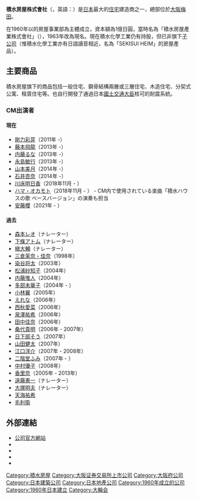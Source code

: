 {{unreferenced|time=2018-10-11T23:17:41+00:00}}
{{Infobox company
| name = 積水房屋株式會社<br /><small>{{lang|ja|積水ハウス株式会社}}</small>
| name_en = Sekisui House, Ltd.
| logo = Sekisui House Logo.svg
| logo_size = 200px
| logo_caption = 
| image = Osaka Umeda Sky Building 1.jpg
| image_size = 250px
| image_caption = 積水房屋總部所在的[[梅田藍天大廈|梅田藍天大廈]]
| traded_as = {{tyo|1928}}<br />{{ose|1928}}<br />{{nse|1928}}
| foundation = 1960年8月
| location = {{JPN}} [[〒|〒]]531-6008<br/>[[大阪府|大阪府]][[大阪市|大阪市]][[北區_(大阪市)|北區]]大淀中1-1-88<br/>[[梅田藍天大廈|梅田藍天大廈]]東座8樓
| key_people = 
| industry = [[建築業|建築業]]、[[不動產|不動產]]
| revenue = 
| net_income = 
| num_employees = 
| homepage = {{url|http://www.sekisuihouse.co.jp/}}
}}
'''積水房屋株式會社'''（{{jpn|j='''積水ハウス株式会社'''|hg=せきすいハウス|rm=Sekisui Hausu|f=y}}，英語：{{lang|en|Sekisui House, Ltd.}}）是[[日本|日本]]最大的[[住宅|住宅]]建造商之一，總部位於[[大阪市|大阪]][[梅田|梅田]]。

在1960年以{{link-ja|積水化學工業|積水化学工業}}的房屋事業部為主體成立，資本額為1億日圓，當時名為「積水房屋產業株式會社」（{{lang|ja|積水ハウス産業株式会社}}），1963年改為現名。現在積水化學工業仍有持股，但已非旗下[[子公司|子公司]]（惟積水化學工業亦有日語讀音相近，名為「SEKISUI HEIM」的房屋產品）。

== 主要商品 ==
積水房屋旗下的商品包括一般住宅、鋼骨結構兩層或三層住宅、木造住宅、分契式公寓、租賃住宅等。也自行開發了通過日本[[國土交通大臣|國土交通大臣]]核可的耐震系統。

=== CM出演者 ===
==== 現在 ====
* [[剛力彩芽|剛力彩芽]]（2011年 -）
* [[藤本飛龍|藤本飛龍]]（2013年 -）
* [[内藤るな|内藤るな]]（2013年 -）
* [[永島敏行|永島敏行]]（2013年 -）
* [[山本美月|山本美月]]（2014年 -）
* [[石井杏奈_(E-girls)|石井杏奈]]（2014年 -）
* [[川床明日香|川床明日香]]（2018年11月 - ）
* [[ハマ・オカモト|ハマ・オカモト]]（2018年11月 - ） - CM内で使用されている楽曲「積水ハウスの歌 ベースバージョン」の演奏も担当
* [[安藤櫻|安藤櫻]]（2021年 - ）

==== 過去 ====
* [[森本レオ|森本レオ]]（ナレーター）
* [[下條アトム|下條アトム]]（ナレーター）
* [[槇大輔|槇大輔]]（ナレーター）
* [[マナカナ|三倉茉奈・佳奈]]（1998年）
* [[染谷将太|染谷将太]]（2003年）
* [[松浦紗知子|松浦紗知子]]（2004年）
* [[内藤惟人|内藤惟人]]（2004年）
* [[多部未華子|多部未華子]]（2004年 - ）
* [[小林翼|小林翼]]（2005年）
* [[えれな|えれな]]（2006年）
* [[西秋愛菜|西秋愛菜]]（2006年）
* [[泉澤祐希|泉澤祐希]]（2006年）
* [[田中佳奈|田中佳奈]]（2006年）
* [[桑代貴明|桑代貴明]]（2006年 - 2007年）
* [[日下部そう|日下部そう]]（2007年）
* [[山田健太|山田健太]]（2007年）
* [[江口洋介|江口洋介]]（2007年 - 2008年）
* [[二階堂ふみ|二階堂ふみ]]（2007年 - ）
* [[中村優子|中村優子]]（2008年）
* [[香里奈|香里奈]]（2005年 - 2013年）
* [[遠藤憲一|遠藤憲一]]（ナレーター）
* [[大塚明夫|大塚明夫]]（ナレーター）
* [[天海祐希|天海祐希]]
* [[毛利衛|毛利衛]]

== 外部連結 ==
* [https://web.archive.org/web/20200228110851/https://www.sekisuihouse.co.jp/ 公司官方網站] {{ja icon}}
* {{Twitter|sekisuihouse_}}
* {{Facebook|sekisuihouse}}
* {{Instagram|sekisuihouse}}
* {{YouTube|c=UCB7BsyTa8st3MEcKGrWqNag}}

{{TOPIX 100}}
{{日經平均指數}}
{{Authority control}}
[[Category:積水房屋|Category:積水房屋]]
[[Category:大阪证券交易所上市公司|Category:大阪证券交易所上市公司]]
[[Category:大阪府公司|Category:大阪府公司]]
[[Category:日本建築公司|Category:日本建築公司]]
[[Category:日本地產公司|Category:日本地產公司]]
[[Category:1960年成立的公司|Category:1960年成立的公司]]
[[Category:1960年日本建立|Category:1960年日本建立]]
[[Category:大輪会|Category:大輪会]]